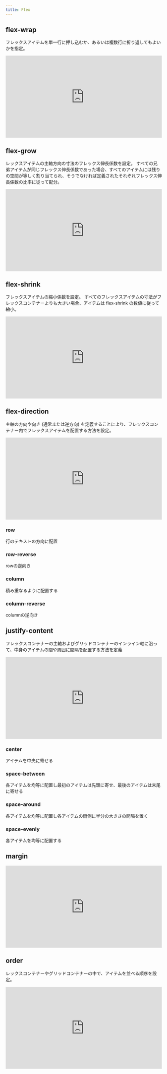```yaml
---
title: Flex
---
```


## flex-wrap
フレックスアイテムを単一行に押し込むか、あるいは複数行に折り返してもよいかを指定。

<iframe height="265" style="width: 100%;" scrolling="no" title="Flex flex=wrap" src="https://codepen.io/omurakazuaki/embed/rNyGbKY?height=265&theme-id=dark&default-tab=html,result" frameborder="no" loading="lazy" allowtransparency="true" allowfullscreen="true">
  See the Pen <a href='https://codepen.io/omurakazuaki/pen/rNyGbKY'>Flex flex=wrap</a> by Kazuaki Omura
  (<a href='https://codepen.io/omurakazuaki'>@omurakazuaki</a>) on <a href='https://codepen.io'>CodePen</a>.
</iframe>

## flex-grow
レックスアイテムの主軸方向の寸法のフレックス伸長係数を設定。
すべての兄弟アイテムが同じフレックス伸長係数であった場合、すべてのアイテムには残りの空間が等しく割り当てられ、そうでなければ定義されたそれぞれフレックス伸長係数の比率に従って配分。

<iframe height="265" style="width: 100%;" scrolling="no" title="Flex flex-grow" src="https://codepen.io/omurakazuaki/embed/poeWBXr?height=265&theme-id=dark&default-tab=html,result" frameborder="no" loading="lazy" allowtransparency="true" allowfullscreen="true">
  See the Pen <a href='https://codepen.io/omurakazuaki/pen/poeWBXr'>Flex flex-grow</a> by Kazuaki Omura
  (<a href='https://codepen.io/omurakazuaki'>@omurakazuaki</a>) on <a href='https://codepen.io'>CodePen</a>.
</iframe>

## flex-shrink
フレックスアイテムの縮小係数を設定。
すべてのフレックスアイテムの寸法がフレックスコンテナーよりも大きい場合、アイテムは flex-shrink の数値に従って縮小。

<iframe height="265" style="width: 100%;" scrolling="no" title="Flex flex-shrink" src="https://codepen.io/omurakazuaki/embed/LYWzoPa?height=265&theme-id=dark&default-tab=html,result" frameborder="no" loading="lazy" allowtransparency="true" allowfullscreen="true">
  See the Pen <a href='https://codepen.io/omurakazuaki/pen/LYWzoPa'>Flex flex-shrink</a> by Kazuaki Omura
  (<a href='https://codepen.io/omurakazuaki'>@omurakazuaki</a>) on <a href='https://codepen.io'>CodePen</a>.
</iframe>

## flex-direction
主軸の方向や向き (通常または逆方向) を定義することにより、フレックスコンテナー内でフレックスアイテムを配置する方法を設定。

<iframe height="265" style="width: 100%;" scrolling="no" title="Flex flex-direction" src="https://codepen.io/omurakazuaki/embed/YzZrbqz?height=265&theme-id=dark&default-tab=html,result" frameborder="no" loading="lazy" allowtransparency="true" allowfullscreen="true">
  See the Pen <a href='https://codepen.io/omurakazuaki/pen/YzZrbqz'>Flex flex-direction</a> by Kazuaki Omura
  (<a href='https://codepen.io/omurakazuaki'>@omurakazuaki</a>) on <a href='https://codepen.io'>CodePen</a>.
</iframe>

### row
行のテキストの方向に配置

### row-reverse
rowの逆向き

### column
積み重なるように配置する

### column-reverse
columnの逆向き

## justify-content
フレックスコンテナーの主軸およびグリッドコンテナーのインライン軸に沿って、中身のアイテムの間や周囲に間隔を配置する方法を定義

<iframe height="265" style="width: 100%;" scrolling="no" title="Flex justify-content" src="https://codepen.io/omurakazuaki/embed/bGqoyYr?height=265&theme-id=dark&default-tab=html,result" frameborder="no" loading="lazy" allowtransparency="true" allowfullscreen="true">
  See the Pen <a href='https://codepen.io/omurakazuaki/pen/bGqoyYr'>Flex justify-content</a> by Kazuaki Omura
  (<a href='https://codepen.io/omurakazuaki'>@omurakazuaki</a>) on <a href='https://codepen.io'>CodePen</a>.
</iframe>

### center

アイテムを中央に寄せる

### space-between

各アイテムを均等に配置し最初のアイテムは先頭に寄せ、最後のアイテムは末尾に寄せる

### space-around

各アイテムを均等に配置し各アイテムの両側に半分の大きさの間隔を置く

### space-evenly

各アイテムを均等に配置する

## margin

<iframe height="265" style="width: 100%;" scrolling="no" title="Flex margin" src="https://codepen.io/omurakazuaki/embed/YzZrbjq?height=265&theme-id=dark&default-tab=html,result" frameborder="no" loading="lazy" allowtransparency="true" allowfullscreen="true">
  See the Pen <a href='https://codepen.io/omurakazuaki/pen/YzZrbjq'>Flex margin</a> by Kazuaki Omura
  (<a href='https://codepen.io/omurakazuaki'>@omurakazuaki</a>) on <a href='https://codepen.io'>CodePen</a>.
</iframe>

## order
レックスコンテナーやグリッドコンテナーの中で、アイテムを並べる順序を設定。

<iframe height="265" style="width: 100%;" scrolling="no" title="Flex order" src="https://codepen.io/omurakazuaki/embed/JjWrQoG?height=265&theme-id=dark&default-tab=html,result" frameborder="no" loading="lazy" allowtransparency="true" allowfullscreen="true">
  See the Pen <a href='https://codepen.io/omurakazuaki/pen/JjWrQoG'>Flex order</a> by Kazuaki Omura
  (<a href='https://codepen.io/omurakazuaki'>@omurakazuaki</a>) on <a href='https://codepen.io'>CodePen</a>.
</iframe>

